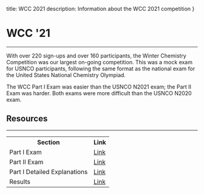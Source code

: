 title: WCC 2021
description: Information about the WCC 2021 competition
}

# WCC '21
---
With over 220 sign-ups and over 160 participants, the Winter Chemistry Competition was our largest on-going competition.
This was a mock exam for USNCO participants, following the same format as the national exam for the United States National Chemistry Olympiad.

The WCC Part I Exam was easier than the USNCO N2021 exam; the Part II Exam was harder. Both exams were more difficult than the USNCO N2020 exam. 


## Resources
---
<table>
	<tr>
		<th>Section</th>
		<th>Link</th>
	</tr>
	<tr>
		<td>Part I Exam</td>
		<td><a href="https://drive.google.com/file/d/1ThkEOotXG9_1hKIW_q5IS2tRQ8BaYP1N/view?usp=sharing" class="text-blue-400 mt-0">Link</a></td>
	</tr>
	<tr>
		<td>Part II Exam</td>
		<td><a href="https://drive.google.com/file/d/1Xur33-cZHQVfyTktxRlEL30JOxk8TgOQ/view?usp=sharing" class="text-blue-400 mt-0">Link</a></td>
	</tr>
	<tr>
		<td>Part I Detailed Explanations</td>
		<td><a href="https://docs.google.com/document/d/e/2PACX-1vS3KsiD1ma6WBs9OKdh8tHDqgxpWvET4k94X1pwQZKmsh2dRKi1-D8SvhA9PqtZ-DwMchHhvB4i7ihC/pub" class="text-blue-400 mt-0">Link</a></td>
	</tr>
	<tr>
		<td>Results</td>
		<td><a href="https://drive.google.com/file/d/1lW2ISGFaHxL9CR5t_mfwLxb5dfyzjcwD/view?usp=sharing" class="text-blue-400 mt-0">Link</a></td>
	</tr>
</table>